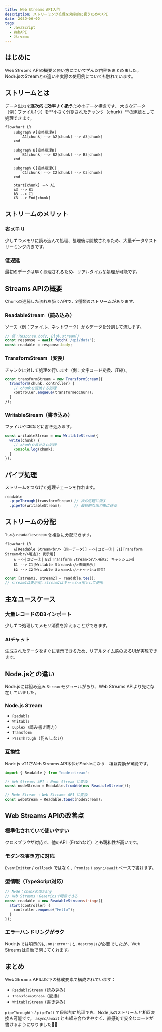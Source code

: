 ```yaml
---
title: Web Streams API入門
description: ストリーミング処理を効率的に扱うためのAPI
date: 2025-06-05
tags:
  - JavaScript
  - WebAPI
  - Streams
---
```


## はじめに
Web Streams APIの概要と使い方について学んだ内容をまとめました。
Node.jsのStreamとの違いや実際の使用例についても触れています。

## ストリームとは
データ出力を**逐次的に効率よく扱う**ためのデータ構造です。
大きなデータ（例：ファイル1つ）を**小さく分割されたチャンク（chunk）**の連続として処理できます。

```mermaid
flowchart LR
    subgraph A[変換処理A]
        A1[chunk] --> A2[chunk] --> A3[chunk]
    end

    subgraph B[変換処理B]
        B1[chunk] --> B2[chunk] --> B3[chunk]
    end

    subgraph C[変換処理C]
        C1[chunk] --> C2[chunk] --> C3[chunk]
    end

    Start[chunk] --> A1
    A3 --> B1
    B3 --> C1
    C3 --> End[chunk]
```

## ストリームのメリット

### 省メモリ
少しずつメモリに読み込んで処理、処理後は開放されるため、大量データやストリーミング向きです。

### 低遅延
最初のデータは早く処理されるため、リアルタイムな処理が可能です。

## Streams APIの概要
Chunkの連続した流れを扱うAPIで、3種類のストリームがあります。

### ReadableStream（読み込み）
ソース（例：ファイル、ネットワーク）からデータを分割して流します。

```javascript
// 例：Response.body, Blob.stream()
const response = await fetch('/api/data');
const readable = response.body;
```

### TransformStream（変換）
チャンクに対して処理を行います（例：文字コード変換、圧縮）。

```javascript
const transformStream = new TransformStream({
  transform(chunk, controller) {
    // chunkを変換する処理
    controller.enqueue(transformedChunk);
  }
});
```

### WritableStream（書き込み）
ファイルやDBなどに書き込みます。

```javascript
const writableStream = new WritableStream({
  write(chunk) {
    // chunkを書き込む処理
    console.log(chunk);
  }
});
```

## パイプ処理
ストリームをつなげて処理チェーンを作れます。

```javascript
readable
  .pipeThrough(transformStream) // 次の処理に流す
  .pipeTo(writableStream);      // 最終的な出力先に送る
```

## ストリームの分配
1つの `ReadableStream` を複数に分配できます。

```mermaid
flowchart LR
    A[Readable Stream<br/>（同一データ）] -->|コピー①| B1[Transform Stream<br/>用途1: 表示用]
    A -->|コピー②| B2[Transform Stream<br/>用途2: キャッシュ用]
    B1 --> C1[Writable Stream<br/>画面表示]
    B2 --> C2[Writable Stream<br/>キャッシュ保存]
```

```javascript
const [stream1, stream2] = readable.tee();
// stream1は表示用、stream2はキャッシュ用として使用
```

## 主なユースケース

### 大量レコードのDBインポート
少しずつ処理してメモリ消費を抑えることができます。

### AIチャット
生成されたデータをすぐに表示できるため、リアルタイム感のあるUIが実現できます。

## Node.jsとの違い
Node.jsには組み込み `Stream` モジュールがあり、Web Streams APIより先に存在していました。

### Node.js Stream
- `Readable`
- `Writable`
- `Duplex`（読み書き両方）
- `Transform`
- `PassThrough`（何もしない）

### 互換性
Node.js v21でWeb Streams API本体がStableになり、相互変換が可能です。

```javascript
import { Readable } from "node:stream";

// Web Streams API → Node Stream に変換
const nodeStream = Readable.fromWeb(new ReadableStream());

// Node Stream → Web Streams API に変換
const webStream = Readable.toWeb(nodeStream);
```

## Web Streams APIの改善点

### 標準化されていて使いやすい
クロスブラウザ対応で、他のAPI（Fetchなど）とも親和性が高いです。

### モダンな書き方に対応
`EventEmitter` / `callback` ではなく、`Promise` / `async/await` ベースで書けます。

### 型情報（TypeScript対応）
```typescript
// Node：chunkの型がany
// Web Streams：Genericsで明示できる
const readable = new ReadableStream<string>({
  start(controller) {
    controller.enqueue("Hello");
  }
});
```

### エラーハンドリングがラク
Node.jsでは明示的に`.on("error")`と`.destroy()`が必要でしたが、Web Streamsは自動で閉じてくれます。

## まとめ
Web Streams APIは以下の構成要素で構成されています：
- `ReadableStream`（読み込み）
- `TransformStream`（変換）
- `WritableStream`（書き込み）

`pipeThrough()` / `pipeTo()` で段階的に処理でき、Node.jsのストリームと相互変換も可能です。
`async/await` とも組み合わせやすく、直感的で安全なコードが書けるようになりました🙋‍♂️
